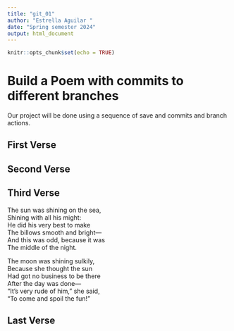 ```yaml
---
title: "git_01"
author: "Estrella Aguilar "
date: "Spring semester 2024"
output: html_document
---
```


```r
knitr::opts_chunk$set(echo = TRUE)
```
# Build a Poem with commits to different branches
Our project will be done using a sequence of save and commits and branch actions.
<!-- Do not modify or change any text in "!--" bracketed areas such as this --- these are instructions to
you, if you change any of this the git program will notice it and compromise your git merging strategy !-->

## First Verse 
<!--Put the first five lines of a poem by Lewis Carrol in this section!-->

## Second Verse
<!--Put the first five lines of a poem by Robert Frost here!-->

## Third Verse
<!--Put the first two verses of The Walrus and the Carpenter here!-->
The sun was shining on the sea,  
Shining with all his might:  
He did his very best to make  
The billows smooth and bright—  
And this was odd, because it was  
The middle of the night.  
  
The moon was shining sulkily,  
Because she thought the sun  
Had got no business to be there  
After the day was done—  
“It’s very rude of him,” she said,  
“To come and spoil the fun!”  
  
## Last Verse
<!--Put a short poem you created using chatGPT of 20 to 30 lines,here!-->
